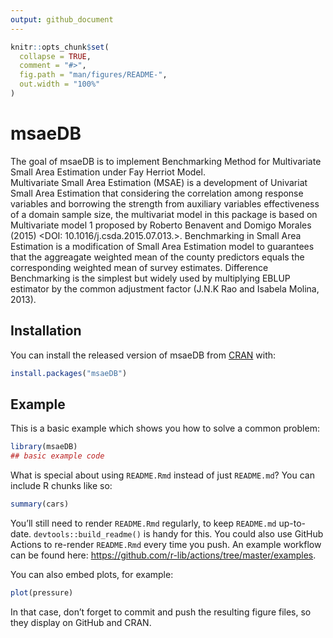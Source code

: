 ```yaml
---
output: github_document
---
```


<!-- README.md is generated from README.Rmd. Please edit that file -->

```r
knitr::opts_chunk$set(
  collapse = TRUE,
  comment = "#>",
  fig.path = "man/figures/README-",
  out.width = "100%"
)
```

# msaeDB

<!-- badges: start -->
<!-- badges: end -->

The goal of msaeDB is to implement Benchmarking Method for Multivariate Small Area Estimation under Fay Herriot Model.  
    Multivariate Small Area Estimation (MSAE) is a development of Univariat Small Area Estimation that
    considering the correlation among response variables and borrowing the strength from auxiliary variables 
    effectiveness of a domain sample size, the multivariat model in this package is based on Multivariate
    model 1 proposed by Roberto Benavent and Domigo Morales (2015) <DOI: 10.1016/j.csda.2015.07.013.>.
    Benchmarking in Small Area Estimation is a modification of Small Area Estimation model to guarantees that the 
    aggreagate weighted mean of the county predictors equals the corresponding weighted mean of survey estimates.
    Difference Benchmarking is the simplest but widely used  by multiplying EBLUP estimator by the common adjustment 
    factor (J.N.K Rao and Isabela Molina, 2013).

## Installation

You can install the released version of msaeDB from [CRAN](https://CRAN.R-project.org) with:

``` r
install.packages("msaeDB")
```

## Example

This is a basic example which shows you how to solve a common problem:

```r
library(msaeDB)
## basic example code
```

What is special about using `README.Rmd` instead of just `README.md`? You can include R chunks like so:

```r
summary(cars)
```

You'll still need to render `README.Rmd` regularly, to keep `README.md` up-to-date. `devtools::build_readme()` is handy for this. You could also use GitHub Actions to re-render `README.Rmd` every time you push. An example workflow can be found here: <https://github.com/r-lib/actions/tree/master/examples>.

You can also embed plots, for example:

```r
plot(pressure)
```

In that case, don't forget to commit and push the resulting figure files, so they display on GitHub and CRAN.
